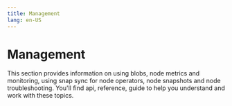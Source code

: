 ```yaml
---
title: Management
lang: en-US
---
```



# Management

This section provides information on using blobs, node metrics and monitoring, using snap sync for node operators, node snapshots and node troubleshooting. You'll find api, reference, guide to help you understand and work with these topics.

<Cards>
  <Card title="Using blobs" href="/builders/node-operators/management/blobs" />

  <Card title="Node metrics and monitoring" href="/builders/node-operators/management/metrics" />

  <Card title="Using snap sync for node operators" href="/builders/node-operators/management/snap-sync" />

  <Card title="Node snapshots" href="/builders/node-operators/management/snapshots" />

  <Card title="Node troubleshooting" href="/builders/node-operators/management/troubleshooting" />
</Cards>

